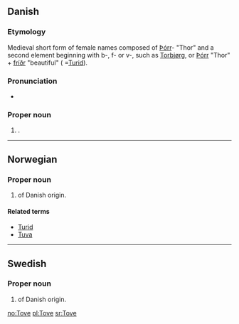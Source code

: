 {{also|tove}}
==Danish==

===Etymology===
Medieval short form of {{etyl|non|da}} female names composed of [[Þórr]]- "Thor" and a second element beginning with b-, f- or v-, such as [[Torbjørg]], or [[Þórr]] "Thor" + [[fríðr]] "beautiful" ( =[[Turid]]).

===Pronunciation===
* {{IPA|/toːvə/|[ˈtˢoːwə]|lang=da}}

===Proper noun===
{{infl|da|proper noun}}

# {{given name|female|lang=da}}.

----

==Norwegian==

===Proper noun===
{{infl|no|proper noun}}

# {{given name|female|lang=no}} of Danish origin.

====Related terms====
* [[Turid]]
* [[Tuva]]

----

==Swedish==

===Proper noun===
{{infl|sv|proper noun}}

# {{given name|female|lang=sv}} of Danish origin.

[[no:Tove]]
[[pl:Tove]]
[[sr:Tove]]